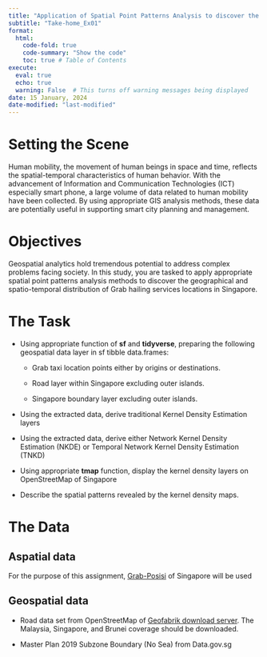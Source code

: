 ```yaml
---
title: "Application of Spatial Point Patterns Analysis to discover the geographical distribution of Grab hailing services in Singapore"
subtitle: "Take-home_Ex01"
format:
  html:
    code-fold: true
    code-summary: "Show the code"
    toc: true # Table of Contents
execute:
  eval: true
  echo: true
  warning: False  # This turns off warning messages being displayed
date: 15 January, 2024
date-modified: "last-modified"
---
```


# Setting the Scene

Human mobility, the movement of human beings in space and time, reflects the spatial-temporal characteristics of human behavior. With the advancement of Information and Communication Technologies (ICT) especially smart phone, a large volume of data related to human mobility have been collected. By using appropriate GIS analysis methods, these data are potentially useful in supporting smart city planning and management.

# Objectives

Geospatial analytics hold tremendous potential to address complex problems facing society. In this study, you are tasked to apply appropriate spatial point patterns analysis methods to discover the geographical and spatio-temporal distribution of Grab hailing services locations in Singapore.

# The Task

-   Using appropriate function of **sf** and **tidyverse**, preparing the following geospatial data layer in sf tibble data.frames:

    -   Grab taxi location points either by origins or destinations.

    -   Road layer within Singapore excluding outer islands.

    -   Singapore boundary layer excluding outer islands.

-   Using the extracted data, derive traditional Kernel Density Estimation layers

-   Using the extracted data, derive either Network Kernel Density Estimation (NKDE) or Temporal Network Kernel Density Estimation (TNKD)

-   Using appropriate **tmap** function, display the kernel density layers on OpenStreetMap of Singapore

-   Describe the spatial patterns revealed by the kernel density maps.

# The Data

## Aspatial data

For the purpose of this assignment, [Grab-Posisi](https://engineering.grab.com/grab-posisi) of Singapore will be used

## Geospatial data

-   Road data set from OpenStreetMap of [Geofabrik download server](https://download.geofabrik.de/). The Malaysia, Singapore, and Brunei coverage should be downloaded.

-   Master Plan 2019 Subzone Boundary (No Sea) from Data.gov.sg
